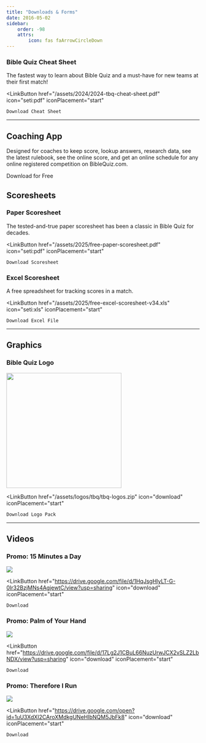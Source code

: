 ```yaml
---
title: "Downloads & Forms"
date: 2016-05-02
sidebar:
    order: -98
    attrs:
        icon: fas faArrowCircleDown
---
```



### Bible Quiz Cheat Sheet

The fastest way to learn about Bible Quiz and a must-have for new teams at their first match!

<LinkButton
    href="/assets/2024/2024-tbq-cheat-sheet.pdf"
    icon="seti:pdf"
    iconPlacement="start"
>
    Download Cheat Sheet
</LinkButton>

---

## Coaching App

Designed for coaches to keep score, lookup answers, research data, see the latest rulebook, see the online score, and get an online schedule for any online registered competition on BibleQuiz.com.

<LinkButton href="/apps">Download for Free</LinkButton>

## Scoresheets

### Paper Scoresheet

The tested-and-true paper scoresheet has been a classic in Bible Quiz for decades.

<LinkButton
    href="/assets/2025/free-paper-scoresheet.pdf"
    icon="seti:pdf"
    iconPlacement="start"
>
    Download Scoresheet
</LinkButton>

### Excel Scoresheet

A free spreadsheet for tracking scores in a match.

<LinkButton
    href="/assets/2025/free-excel-scoresheet-v34.xls"
    icon="seti:xls"
    iconPlacement="start"
>
    Download Excel File
</LinkButton>

---

## Graphics

### Bible Quiz Logo

<img src="/assets/logos/tbq/tbq-logo.png" width="300" />

<LinkButton
    href="/assets/logos/tbq/tbq-logos.zip"
    icon="download"
    iconPlacement="start"
>
    Download Logo Pack
</LinkButton>

---

## Videos

### Promo: 15 Minutes a Day

![](/assets/images/download-video-15-minutes-a-day.jpg)

<LinkButton
    href="https://drive.google.com/file/d/1HqJsgHlyLT-G-0Ir32BzjMNs4AgjewtC/view?usp=sharing"
    icon="download"
    iconPlacement="start"
>
    Download
</LinkButton>

### Promo: Palm of Your Hand

![](/assets/images/download-video-palm-of-your-hand.jpg)

<LinkButton
    href="https://drive.google.com/file/d/17Lg2J1CBuL66NuzUrwJCX2vSLZ2LbNDX/view?usp=sharing"
    icon="download"
    iconPlacement="start"
>
    Download
</LinkButton>

### Promo: Therefore I Run

![](/assets/images/download-video-promo-therefore-i-run.jpg)

<LinkButton
    href="https://drive.google.com/open?id=1uU3XdXI2CAroXMdkgUNeHIbNQM5JbFk8"
    icon="download"
    iconPlacement="start"
>
    Download
</LinkButton>
